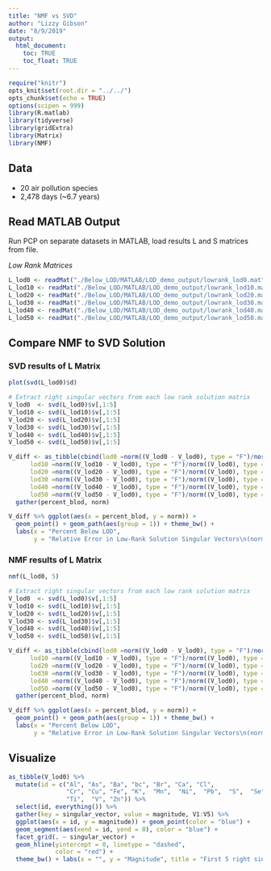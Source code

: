```yaml
---
title: "NMF vs SVD"
author: "Lizzy Gibson"
date: "8/9/2019"
output: 
  html_document:
    toc: TRUE
    toc_float: TRUE
---
```


```r
require("knitr")
opts_knit$set(root.dir = "../../")
opts_chunk$set(echo = TRUE)
options(scipen = 999)
library(R.matlab)
library(tidyverse)
library(gridExtra)
library(Matrix)
library(NMF)
```

## Data

* 20 air pollution species
* 2,478 days (~6.7 years)

## Read MATLAB Output

Run PCP on separate datasets in MATLAB, load results L and S matrices from file.

*Low Rank Matrices*
```r
L_lod0 <- readMat("./Below_LOD/MATLAB/LOD_demo_output/lowrank_lod0.mat") %>% as.data.frame() %>% as_tibble() %>% as.matrix()
L_lod10 <- readMat("./Below_LOD/MATLAB/LOD_demo_output/lowrank_lod10.mat") %>% as.data.frame() %>% as_tibble() %>% as.matrix()
L_lod20 <- readMat("./Below_LOD/MATLAB/LOD_demo_output/lowrank_lod20.mat") %>% as.data.frame() %>% as_tibble() %>% as.matrix()
L_lod30 <- readMat("./Below_LOD/MATLAB/LOD_demo_output/lowrank_lod30.mat") %>% as.data.frame() %>% as_tibble() %>% as.matrix()
L_lod40 <- readMat("./Below_LOD/MATLAB/LOD_demo_output/lowrank_lod40.mat") %>% as.data.frame() %>% as_tibble() %>% as.matrix()
L_lod50 <- readMat("./Below_LOD/MATLAB/LOD_demo_output/lowrank_lod50.mat") %>% as.data.frame() %>% as_tibble() %>% as.matrix()
```

## Compare NMF to SVD Solution

### SVD results of L Matrix

```r
plot(svd(L_lod0)$d)

# Extract right singular vectors from each low rank solution matrix
V_lod0  <- svd(L_lod0)$v[,1:5]
V_lod10 <- svd(L_lod10)$v[,1:5]
V_lod20 <- svd(L_lod20)$v[,1:5]
V_lod30 <- svd(L_lod30)$v[,1:5]
V_lod40 <- svd(L_lod40)$v[,1:5]
V_lod50 <- svd(L_lod50)$v[,1:5]

V_diff <- as_tibble(cbind(lod0 =norm((V_lod0 - V_lod0), type = "F")/norm((V_lod0), type = "F"),
      lod10 =norm((V_lod10 - V_lod0), type = "F")/norm((V_lod0), type = "F"),
      lod20 =norm((V_lod20 - V_lod0), type = "F")/norm((V_lod0), type = "F"),
      lod30 =norm((V_lod30 - V_lod0), type = "F")/norm((V_lod0), type = "F"),
      lod40 =norm((V_lod40 - V_lod0), type = "F")/norm((V_lod0), type = "F"),
      lod50 =norm((V_lod50 - V_lod0), type = "F")/norm((V_lod0), type = "F"))) %>% 
  gather(percent_blod, norm)

V_diff %>% ggplot(aes(x = percent_blod, y = norm)) + 
  geom_point() + geom_path(aes(group = 1)) + theme_bw() +
  labs(x = "Percent Below LOD", 
       y = "Relative Error in Low-Rank Solution Singular Vectors\n(norm(SV - SV_lod0) / norm(SV_lod0))")
```

### NMF results of L Matrix

```r
nmf(L_lod0, 5)

# Extract right singular vectors from each low rank solution matrix
V_lod0  <- svd(L_lod0)$v[,1:5]
V_lod10 <- svd(L_lod10)$v[,1:5]
V_lod20 <- svd(L_lod20)$v[,1:5]
V_lod30 <- svd(L_lod30)$v[,1:5]
V_lod40 <- svd(L_lod40)$v[,1:5]
V_lod50 <- svd(L_lod50)$v[,1:5]

V_diff <- as_tibble(cbind(lod0 =norm((V_lod0 - V_lod0), type = "F")/norm((V_lod0), type = "F"),
      lod10 =norm((V_lod10 - V_lod0), type = "F")/norm((V_lod0), type = "F"),
      lod20 =norm((V_lod20 - V_lod0), type = "F")/norm((V_lod0), type = "F"),
      lod30 =norm((V_lod30 - V_lod0), type = "F")/norm((V_lod0), type = "F"),
      lod40 =norm((V_lod40 - V_lod0), type = "F")/norm((V_lod0), type = "F"),
      lod50 =norm((V_lod50 - V_lod0), type = "F")/norm((V_lod0), type = "F"))) %>% 
  gather(percent_blod, norm)

V_diff %>% ggplot(aes(x = percent_blod, y = norm)) + 
  geom_point() + geom_path(aes(group = 1)) + theme_bw() +
  labs(x = "Percent Below LOD", 
       y = "Relative Error in Low-Rank Solution Singular Vectors\n(norm(SV - SV_lod0) / norm(SV_lod0))")
```

## Visualize



```r
as_tibble(V_lod0) %>% 
  mutate(id = c("Al", "As", "Ba", "bc", "Br", "Ca", "Cl",
                "Cr", "Cu", "Fe", "K",  "Mn",  "Ni",  "Pb",  "S",  "Se",  "Si",
                "Ti",  "V", "Zn")) %>% 
  select(id, everything()) %>% 
  gather(key = singular_vector, value = magnitude, V1:V5) %>%
  ggplot(aes(x = id, y = magnitude)) + geom_point(color = "blue") + 
  geom_segment(aes(xend = id, yend = 0), color = "blue") +
  facet_grid(. ~ singular_vector) +
  geom_hline(yintercept = 0, linetype = "dashed", 
             color = "red") +
  theme_bw() + labs(x = "", y = "Magnitude", title = "First 5 right singular vectors of V")

```

